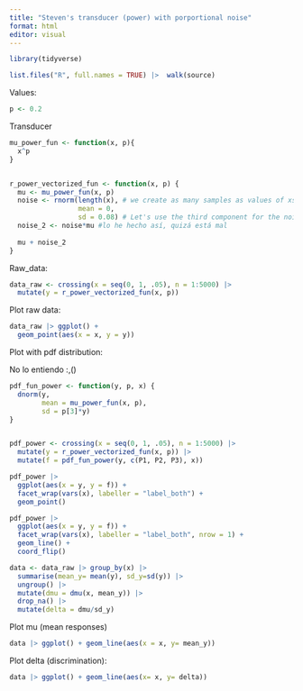 ```yaml
---
title: "Steven's transducer (power) with porportional noise"
format: html
editor: visual
---
```


```r
library(tidyverse)

list.files("R", full.names = TRUE) |>  walk(source)
```

Values:

```r

p <- 0.2

```

Transducer

```r
mu_power_fun <- function(x, p){
  x^p
}


r_power_vectorized_fun <- function(x, p) {
  mu <- mu_power_fun(x, p)
  noise <- rnorm(length(x), # we create as many samples as values of xs we have
                 mean = 0, 
                 sd = 0.08) # Let's use the third component for the noise
  noise_2 <- noise*mu #lo he hecho así, quizá está mal
  
  mu + noise_2
}
```

Raw_data:

```r

data_raw <- crossing(x = seq(0, 1, .05), n = 1:5000) |> 
  mutate(y = r_power_vectorized_fun(x, p))

```

Plot raw data:

```r

data_raw |> ggplot() + 
  geom_point(aes(x = x, y = y))

```

Plot with pdf distribution:

No lo entiendo :,()

```r
pdf_fun_power <- function(y, p, x) {
  dnorm(y, 
        mean = mu_power_fun(x, p), 
        sd = p[3]*y) 
}


pdf_power <- crossing(x = seq(0, 1, .05), n = 1:5000) |> 
  mutate(y = r_power_vectorized_fun(x, p)) |> 
  mutate(f = pdf_fun_power(y, c(P1, P2, P3), x))

pdf_power |> 
  ggplot(aes(x = y, y = f)) +
  facet_wrap(vars(x), labeller = "label_both") +
  geom_point()
```

```r
pdf_power |> 
  ggplot(aes(x = y, y = f)) +
  facet_wrap(vars(x), labeller = "label_both", nrow = 1) +
  geom_line() +
  coord_flip()
```



```r
data <- data_raw |> group_by(x) |>  
  summarise(mean_y= mean(y), sd_y=sd(y)) |> 
  ungroup() |> 
  mutate(dmu = dmu(x, mean_y)) |> 
  drop_na() |> 
  mutate(delta = dmu/sd_y)
```

Plot mu (mean responses)

```r
data |> ggplot() + geom_line(aes(x = x, y= mean_y))
```

Plot delta (discrimination):

```r
data |> ggplot() + geom_line(aes(x= x, y= delta)) 
```

